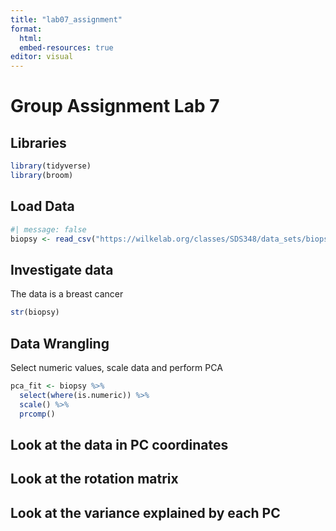 ```yaml
---
title: "lab07_assignment"
format: 
  html:
  embed-resources: true
editor: visual
---
```


# Group Assignment Lab 7

## Libraries

```r
library(tidyverse)
library(broom)
```

## Load Data

```r
#| message: false
biopsy <- read_csv("https://wilkelab.org/classes/SDS348/data_sets/biopsy.csv")
```

## Investigate data

The data is a breast cancer

```r
str(biopsy)
```

## Data Wrangling

Select numeric values, scale data and perform PCA

```r
pca_fit <- biopsy %>% 
  select(where(is.numeric)) %>% 
  scale() %>% 
  prcomp() 
```

## Look at the data in PC coordinates

## Look at the rotation matrix

## Look at the variance explained by each PC
